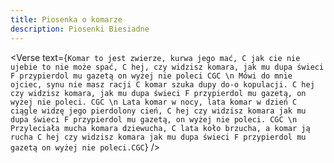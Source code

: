 ```yaml
---
title: Piosenka o komarze
description: Piosenki Biesiadne
---
```



<Verse
  text={`
Komar to jest zwierze, kurwa jego mać, C
jak cie nie ujebie to nie może spać, C
hej, czy widzisz komara, jak mu dupa świeci F
przypierdol mu gazetą on wyżej nie poleci CGC
\n
Mówi do mnie ojciec, synu nie masz racji C
komar szuka dupy do-o kopulacji. C
hej czy widzisz komara, jak mu dupa świeci F
przypierdol mu gazetą, on wyżej nie poleci. CGC
\n
Lata komar w nocy, lata komar w dzień C
ciągle widzę jego pierdolony cień, C
hej czy widzisz komara jak mu dupa świeci F
przypierdol mu gazetą, on wyżej nie poleci. CGC
\n
Przyleciała mucha komara dziewucha, C
lata koło brzucha, a komar ją rucha C
hej czy widzisz komara jak mu dupa świeci F
przypierdol mu gazetą on wyżej nie poleci.CGC
`}
/>
